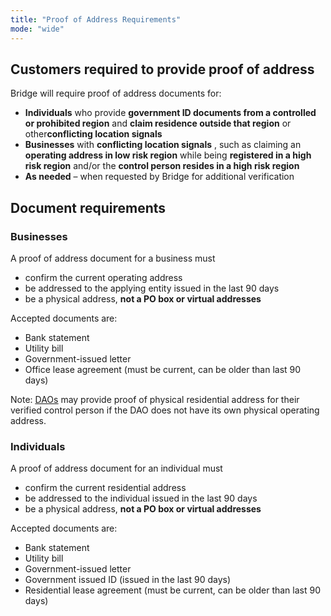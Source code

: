 ```yaml
---
title: "Proof of Address Requirements"
mode: "wide"
---
```


## **Customers required to provide proof of address**

Bridge will require proof of address documents for:

- **Individuals** who provide **government ID documents from a controlled or prohibited region** and **claim residence outside that region** or other**conflicting location signals**
- **Businesses** with **conflicting location signals** , such as claiming an **operating address in low risk region** while being **registered in a high risk region** and/or the **control person resides in a high risk region**
- **As needed** – when requested by Bridge for additional verification

## **Document requirements**

### **Businesses**

A proof of address document for a business must

- confirm the current operating address
- be addressed to the applying entity issued in the last 90 days
- be a physical address, **not a PO box or virtual addresses**

Accepted documents are:

- Bank statement
- Utility bill
- Government-issued letter
- Office lease agreement (must be current, can be older than last 90 days)

Note: [<u>DAOs</u>](/compliance/compliance/dao) may provide proof of physical residential address for their verified control person if the DAO does not have its own physical operating address.

### **Individuals**

A proof of address document for an individual must

- confirm the current residential address
- be addressed to the individual issued in the last 90 days
- be a physical address, **not a PO box or virtual addresses**

Accepted documents are:

- Bank statement
- Utility bill
- Government-issued letter
- Government issued ID (issued in the last 90 days)
- Residential lease agreement (must be current, can be older than last 90 days)